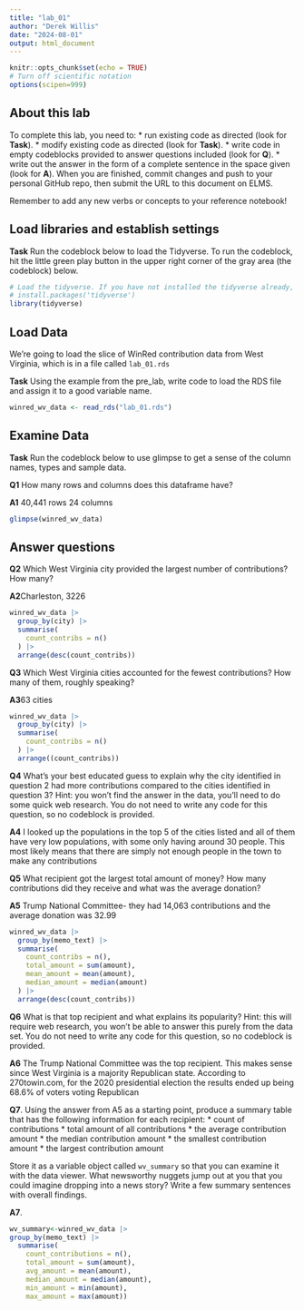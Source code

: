 ```yaml
---
title: "lab_01"
author: "Derek Willis"
date: "2024-08-01"
output: html_document
---
```


```r
knitr::opts_chunk$set(echo = TRUE)
# Turn off scientific notation
options(scipen=999)
```

## About this lab

To complete this lab, you need to: \* run existing code as directed (look for **Task**). \* modify existing code as directed (look for **Task**). \* write code in empty codeblocks provided to answer questions included (look for **Q**). \* write out the answer in the form of a complete sentence in the space given (look for **A**). When you are finished, commit changes and push to your personal GitHub repo, then submit the URL to this document on ELMS.

Remember to add any new verbs or concepts to your reference notebook!

## Load libraries and establish settings

**Task** Run the codeblock below to load the Tidyverse. To run the codeblock, hit the little green play button in the upper right corner of the gray area (the codeblock) below.

```r
# Load the tidyverse. If you have not installed the tidyverse already, remove the # from the next line and run it first.  
# install.packages('tidyverse')
library(tidyverse)
```

## Load Data

We're going to load the slice of WinRed contribution data from West Virginia, which is in a file called `lab_01.rds`

**Task** Using the example from the pre_lab, write code to load the RDS file and assign it to a good variable name.

```r
winred_wv_data <- read_rds("lab_01.rds") 
```

## Examine Data

**Task** Run the codeblock below to use glimpse to get a sense of the column names, types and sample data.

**Q1** How many rows and columns does this dataframe have?

**A1** 40,441 rows 24 columns

```r
glimpse(winred_wv_data)
```

## Answer questions

**Q2** Which West Virginia city provided the largest number of contributions? How many?

**A2**Charleston, 3226

```r
winred_wv_data |>
  group_by(city) |>
  summarise(
    count_contribs = n()
  ) |>
  arrange(desc(count_contribs))
```

**Q3** Which West Virginia cities accounted for the fewest contributions? How many of them, roughly speaking?

**A3**63 cities

```r
winred_wv_data |>
  group_by(city) |>
  summarise(
    count_contribs = n()
  ) |>
  arrange((count_contribs))
```

**Q4** What's your best educated guess to explain why the city identified in question 2 had more contributions compared to the cities identified in question 3? Hint: you won't find the answer in the data, you'll need to do some quick web research. You do not need to write any code for this question, so no codeblock is provided.

**A4** I looked up the populations in the top 5 of the cities listed and all of them have very low populations, with some only having around 30 people. This most likely means that there are simply not enough people in the town to make any contributions 

**Q5** What recipient got the largest total amount of money? How many contributions did they receive and what was the average donation?

**A5** Trump National Committee- they had 14,063 contributions and the average donation was 32.99

```r
winred_wv_data |>
  group_by(memo_text) |>
  summarise(
    count_contribs = n(),
    total_amount = sum(amount),
    mean_amount = mean(amount),
    median_amount = median(amount)
  ) |>
  arrange(desc(count_contribs))
```

**Q6** What is that top recipient and what explains its popularity? Hint: this will require web research, you won't be able to answer this purely from the data set. You do not need to write any code for this question, so no codeblock is provided.

**A6** The Trump National Committee was the top recipient. This makes sense since West Virginia is a majority Republican state. According to 270towin.com, for the 2020 presidential election the results ended up being 68.6% of voters voting Republican 

**Q7**. Using the answer from A5 as a starting point, produce a summary table that has the following information for each recipient: \* count of contributions \* total amount of all contributions \* the average contribution amount \* the median contribution amount \* the smallest contribution amount \* the largest contribution amount

Store it as a variable object called `wv_summary` so that you can examine it with the data viewer. What newsworthy nuggets jump out at you that you could imagine dropping into a news story? Write a few summary sentences with overall findings.

**A7**.

```r

wv_summary<-winred_wv_data |>
group_by(memo_text) |>
  summarise( 
    count_contributions = n(),
    total_amount = sum(amount),
    avg_amount = mean(amount),
    median_amount = median(amount),
    min_amount = min(amount),
    max_amount = max(amount)) 
```

